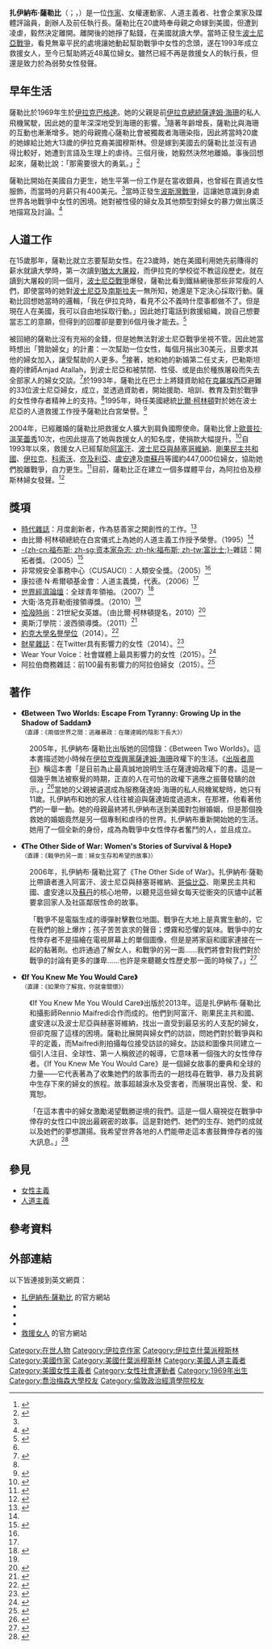 
{{noteTA
|G1 = People
|G2 = Toponym
|1  = zh-hans:海湾战争;zh-hk:波斯灣戰爭;zh-tw:波斯灣戰爭;zh-hk:波斯灣戰爭;
|2  = zh-cn:比尔·克林顿; zh-tw:比爾·柯林頓; zh-hk:比爾·克林頓;
|3  = zh-cn:奥普拉·温弗里; zh-hk:奧花·雲費; zh-tw:歐普拉·溫芙蕾;
|4  = zh-tw:哈潑時尚; zh-cn:时尚芭莎; zh-hk:時尚芭莎;
|5  = zh-hans:财富杂志; zh-tw:財星雜誌; zh-hk:財富雜誌;
|6  = zh-cn:计算机; zh-hk:電腦; zh-tw:電腦;
|7  = zh-cn:数字; zh-tw:數位; zh-hk:數碼;
|8  = zh-cn:信息; zh-tw:訊息; zh-hk:訊息;
}}
{{Infobox person
| name = 扎伊納布·薩勒比
| native_name = {{rtl-lang|ar|زينب سلبي}}（阿拉伯語）
| english_name = Zainab Salbi
| image = Zainab Salbi(2).png
| alt = 扎伊納布·薩勒比於2014年
| caption = 扎伊納布·薩勒比於2014年
| birth_date = {{birth date and age|1969|9|24}}
| birth_place = {{flag|Iraq|1963}}[[巴格達|巴格達]]
| occupation = {{le|救援女人|Women for Women International}}創辦人及前任執行長（1993－2011）
| gender = 女
| organization = 救援女人
| net_worth = 
| spouse = 
| children = 
| religion = [[伊斯蘭教|伊斯蘭教]]
| residence = 
| alma_mater = [[喬治梅森大學|喬治梅森大學]]（社會學和婦女研究學士）<br/>[[倫敦政治經濟學院|倫敦政治經濟學院]]（發展研究碩士）
| website = [http://www.zainabsalbi.com/ www.zainabsalbi.com] [http://www.womenforwomen.org/ www.womenforwomen.org]
| signature = 
| parents = 
}}
'''扎伊納布·薩勒比'''（{{lang-en|Zainab Salbi}}；{{lang-ar|زينب سلبي }}，{{bd|1969年|9月24日||}}）是一位[[作家|作家]]、女權運動家、人道主義者、社會企業家及媒體評論員，{{le|救援女人|Women for Women International}}創辦人及前任執行長。薩勒比在20歲時奉母親之命嫁到美國，但遭到凌虐，毅然決定離開。離開後的她掙了點錢，在美國就讀大學。當時正發生[[波士尼亞戰爭|波士尼亞戰爭]]，看見無辜平民的處境讓她動起幫助戰爭中女性的念頭，遂在1993年成立救援女人，至今已幫助將近48萬位婦女。雖然已經不再是救援女人的執行長，但還是致力於為弱勢女性發聲。

==早年生活==

薩勒比於1969年生於[[伊拉克復興黨政權_(1968–2003)|伊拉克]][[巴格達|巴格達]]。她的父親是前[[伊拉克總統|伊拉克總統]][[薩達姆·海珊|薩達姆·海珊]]的私人飛機駕駛，因此她的童年深深地受到海珊的影響。<ref name=Architect>{{cite web |url=http://www.architectsofpeace.org/architects-of-peace/zainab-salbi |title=Architects of Peace. Zainab Salbi. Biography |accessdate=March 7, 2011 |language=en |archive-date=2016-03-04 |archive-url=https://web.archive.org/web/20160304094011/http://www.architectsofpeace.org/architects-of-peace/zainab-salbi |dead-url=yes }}</ref>隨著年齡增長，薩勒比與海珊的互動也漸漸增多。她的母親擔心薩勒比會被獨裁者海珊染指，因此將當時20歲的她嫁給比她大13歲的伊拉克裔美國穆斯林。但是嫁到美國去的薩勒比並沒有過得比較好，她遭到言語及生理上的虐待。三個月後，她毅然決然地離婚。事後回想起來，薩勒比說：「那需要很大的勇氣。」<ref name="YouTube">{{cite web|url=https://www.youtube.com/watch?v=B3bTHwZMV28|title=2013.05.05文茜世界周報／紐約專訪Zainab Salbi　「救援女人」創辦人|publisher=[[YouTube|YouTube]]|accessdate=2016-07-29|language=zh-tw}}</ref>

薩勒比開始在美國自力更生，她生平第一份工作是在{{le|賀曼賀卡|Hallmark Cards}}當收銀員，也曾經在{{le|The Limited|The Limited}}賣過女性服飾，而當時的月薪只有400美元。<ref name="YouTube"/>當時正發生[[波斯灣戰爭|波斯灣戰爭]]，這讓她意識到身處世界各地戰爭中女性的困境。她對被性侵的婦女及其他類型對婦女的暴力做出廣泛地描寫及討論。<ref>{{Cite web |url=http://www.thedailybeast.com/blogs-and-stories/2010-03-12/one-womans-formula-for-change/?cid=hp:justposted5 |title=One Woman's Formula for Change |author=Sherr, Lynn |date=March 12, 2010 |work= |publisher=The Daily Beast |accessdate=August 14, 2010 |language=en |archive-date=2013-02-03 |archive-url=https://archive.today/20130203190820/http://www.thedailybeast.com/blogs-and-stories/2010-03-12/one-womans-formula-for-change/?cid=hp:justposted5 |dead-url=yes }}</ref>

==人道工作==

在15歲那年，薩勒比就立志要幫助女性。在23歲時，她在美國利用她先前賺得的薪水就讀大學時，第一次讀到[[納粹大屠殺|猶太大屠殺]]，而伊拉克的學校從不教這段歷史。就在讀到大屠殺的同一個月，[[波士尼亞戰爭|波士尼亞戰爭]]爆發，薩勒比看到鐵絲網後那些非常瘦的人們，即使當時的她對[[波士尼亞|波士尼亞]]及[[南斯拉夫|南斯拉夫]]一無所知，她還是下定決心採取行動。薩勒比回想她當時的邏輯，「我在伊拉克時，看見不公不義時什麼事都做不了。但是現在人在美國，我可以自由地採取行動。」因此她打電話到救援組織，說自己想要當志工的意願，但得到的回覆卻是要到6個月後才能去。<ref name="YouTube 1">{{cite web|url=https://www.youtube.com/watch?v=lFYSowrnQis|title=2013.05.05文茜世界周報／創造奇蹟　「救援女人」助戰地女性重建生活|publisher=[[YouTube|YouTube]]|accessdate=2016-07-29|language=zh-tw}}</ref>

被回絕的薩勒比沒有充裕的金錢，但是她無法對波士尼亞戰爭坐視不管。因此她當時想出「贊助婦女」的計畫：一次幫助一位女性，每個月捐出30美元，且要求其他的婦女加入，讓受幫助的人更多。<ref name="YouTube 1"/>接著，她和她的新婚第二任丈夫，巴勒斯坦裔的律師Amjad Atallah，到波士尼亞和被禁閉、性侵、或是由於種族屠殺而失去全部家人的婦女交談。<ref>{{cite web |url=http://www.independent.co.uk/news/people/profiles/zainab-salbi-why-i-cried-for-uncle-saddam-8229440.html |title=Zainab Salbi_ Why I cried for Uncle Saddam _ Profiles _ News |work=[[獨立報|獨立報]] |date=2012-10-18 |accessdate=2016-08-02 |language=en |archive-date=2016-10-31 |archive-url=https://web.archive.org/web/20161031013506/http://www.independent.co.uk/news/people/profiles/zainab-salbi-why-i-cried-for-uncle-saddam-8229440.html |dead-url=no }}</ref>於1993年，薩勒比在巴士上將錢資助給在[[克羅埃西亞|克羅埃西亞]]避難的33位波士尼亞婦女，成立{{le|救援女人|Women for Women International}}，並透過資助者，開始援助、培訓、教育及對於戰爭的女性倖存者精神上的支持。<ref name="YouTube 1"/>1995年，時任美國總統[[比爾·柯林頓|比爾·柯林頓]]對於她在波士尼亞的人道救援工作授予薩勒比白宮榮譽。<ref name="Clinton">{{cite web |url=http://www.ungei.org/infobycountry/247_2364.html |title=Global Section - Founder and CEO, Women for Women International |work={{le|United Nations Girls' Education Initiative|United Nations Girls' Education Initiative}} |accessdate=2016-08-02 |language=en |archive-date=2016-11-24 |archive-url=https://web.archive.org/web/20161124154653/http://www.ungei.org/infobycountry/247_2364.html |dead-url=yes }}</ref>

2004年，已經離婚的薩勒比把救援女人擴大到肩負國際使命。薩勒比曾上[[歐普拉·溫芙蕾秀|歐普拉·溫芙蕾秀]]10次，也因此提高了她與救援女人的知名度，使捐款大幅提升。<ref>{{cite web |url=http://iipdigital.usembassy.gov/st/english/publication/2012/02/20120227162423ael0.5995839.html#axzz4G8ga3TjQ |title=Zainab Salbi_ Helping Women Recover from War |work=IIP Digital |date=2012-09-10 |accessdate=2016-08-02 |language=en |archive-date=2015-09-14 |archive-url=https://web.archive.org/web/20150914064036/http://iipdigital.usembassy.gov/st/english/publication/2012/02/20120227162423ael0.5995839.html#axzz4G8ga3TjQ |dead-url=no }}</ref>自1993年以來，救援女人已經幫助[[阿富汗|阿富汗]]、[[波士尼亞與赫塞哥維納|波士尼亞與赫塞哥維納]]、[[剛果民主共和國|剛果民主共和國]]、[[伊拉克|伊拉克]]、[[科索沃|科索沃]]、[[奈及利亞|奈及利亞]]、[[盧安達|盧安達]]及[[南蘇丹|南蘇丹]]等國約447,000位婦女，協助她們脫離戰爭，自力更生。<ref>{{cite web |url=http://www.womenforwomen.org/what-we-do |title=What We Do |work=Women for Women International |accessdate=2016-08-02 |language=en |archive-date=2016-08-06 |archive-url=https://web.archive.org/web/20160806174122/http://www.womenforwomen.org/what-we-do |dead-url=no }}</ref>目前，薩勒比正在建立一個多媒體平台，為阿拉伯及穆斯林婦女發聲。<ref>{{cite web |url=https://prezi.com/iuq_mctetbda/zainab-salbi/ |title=Zainab Salbi by Mishoo Alanazi |work=[[Prezi|Prezi]] |date=2014-04-14 |accessdate=2016-08-02 |language=en}}</ref>

==獎項==

*[[時代雜誌|時代雜誌]]：月度創新者，作為慈善家之開創性的工作。<ref name="Awards 1">{{cite web |url=http://www.artidea.org/zainab-salbi-1st-visionary-leadership-award |title=Zainab Salbi_ 1st Visionary Leadership Award |work={{le|International Festival of Arts and Ideas|International Festival of Arts & Ideas}} |accessdate=2016-08-02 |language=en |archive-date=2016-04-18 |archive-url=https://web.archive.org/web/20160418095516/http://www.artidea.org/zainab-salbi-1st-visionary-leadership-award |dead-url=no }}</ref>
*由比爾·柯林頓總統在白宮儀式上為她的人道主義工作授予榮譽。（1995）<ref name="Clinton"/>
*[[富比士|-{zh-cn:福布斯; zh-sg:资本家杂志; zh-hk:福布斯; zh-tw:富比士;}-]]雜誌：開拓者獎。（2005）<ref name="Awards">{{cite web |url=http://www.cusa.uci.edu/2005/11/2005-human-security-award-recipient-zainab-salbi/ |title=2005 Human Security Award Recipient_ Zainab Salbi |work=Center for Unconventional Security Affairs |date=2005-11-04 |accessdate=2016-08-02 |language=en |archive-date=2015-09-18 |archive-url=https://web.archive.org/web/20150918213622/http://www.cusa.uci.edu/2005/11/2005-human-security-award-recipient-zainab-salbi/ |dead-url=no }}</ref>
*非常規安全事務中心（CUSAUCI）：人類安全獎。（2005）<ref name="Awards"/>
*康拉德·N·希爾頓基金會：人道主義獎，代表{{le|救援女人|Women for Women International}}。（2006）<ref name="Awards"/>
*[[世界經濟論壇|世界經濟論壇]]：全球青年領袖。（2007）<ref>{{cite web |url=https://www.weforum.org/agenda/authors/zainab-salbi |title=Zainab Salbi - Agenda Contributor |work=[[世界經濟論壇|世界經濟論壇]] |accessdate=2016-08-02 |language=en |archive-date=2016-09-27 |archive-url=https://web.archive.org/web/20160927103249/https://www.weforum.org/agenda/authors/zainab-salbi |dead-url=no }}</ref>
*大衛·洛克菲勒銜接領導獎。（2010）<ref name="Awards 1"/>
*[[哈潑時尚|哈潑時尚]]：21世紀女英雄。（由比爾·柯林頓提名，2010）<ref>{{cite web |url=http://www.powerhousebooks.com/newsletters/120801/ |title=IF YOU KNEW ME YOU WOULD CARE |work=powerHouse Books |accessdate=2016-08-02 |language=en}}</ref>
*奧斯汀學院：波西領導獎。（2011）<ref>{{cite web |url=http://www.austincollege.edu/international-humanitarian-zainab/ |title=International Humanitarian Zainab Salbi to Receive 2011 Posey Leadership Award |work=Austin College |date=2011-01-07 |accessdate=2016-08-02 |language=en |archive-date=2019-01-14 |archive-url=https://web.archive.org/web/20190114160216/https://www.austincollege.edu/international-humanitarian-zainab/ |dead-url=no }}</ref>
*[[約克大學_(英國)|約克大學]][[名譽學位|名譽學位]]（2014）。<ref>{{cite web |url=https://www.york.ac.uk/news-and-events/news/2014/events/honorary-degrees-july/ |title=University of York honours 16 for their contribution to society - News and events |work=[[約克大學_(英國)|約克大學]] |date=2014-07-11 |accessdate=2016-08-02 |language=en |archive-date=2016-06-24 |archive-url=https://web.archive.org/web/20160624011716/http://www.york.ac.uk/news-and-events/news/2014/events/honorary-degrees-july/ |dead-url=yes }}</ref>
*[[財星雜誌|財星雜誌]]：在Twitter具有影響力的女性（2014）。<ref>{{cite web |url=http://fortune.com/2014/10/06/influential-women-on-twitter/ |title=Most influential women on Twitter |work=[[財星雜誌|財星雜誌]] |date=2014-10-06 |accessdate=2016-08-02 |language=en |archive-date=2016-07-23 |archive-url=https://web.archive.org/web/20160723163027/http://fortune.com/2014/10/06/influential-women-on-twitter/ |dead-url=no }}</ref>
*Wear Your Voice：社會媒體上最具影響力的女性（2015）。<ref>{{cite web |url=http://wearyourvoicemag.com/identities/gender/30-of-the-most-influential-women-on-social-media |title=30 of the Most Influential Women on Social Media |work=Wear Your Voice |date=2015-02-02 |accessdate=2016-08-02 |language=en |archive-url=https://web.archive.org/web/20160404044142/http://wearyourvoicemag.com/identities/gender/30-of-the-most-influential-women-on-social-media |archive-date=2016-04-04 |dead-url=yes }}</ref>
*阿拉伯商務雜誌：前100最有影響力的阿拉伯婦女（2015）。<ref>{{cite web |url=http://www.arabianbusiness.com/the-100-most-powerful-arab-women-2015-584094.html |title=The 100 Most Powerful Arab Women 2015 - Lists |work=ArabianBusiness.com |date=2015-03-01 |accessdate=2016-08-02 |language=en |archive-date=2015-03-05 |archive-url=https://web.archive.org/web/20150305021205/http://www.arabianbusiness.com/the-100-most-powerful-arab-women-2015-584094.html |dead-url=yes }}</ref>

==著作==

*'''《Between Two Worlds: Escape From Tyranny: Growing Up in the Shadow of Saddam》'''<br/><small>（直譯：《兩個世界之間：逃離暴政：在薩達姆的陰影下長大》）</small>
:2005年，扎伊納布·薩勒比出版她的回憶錄：《Between Two Worlds》。這本書描述她小時候在[[伊拉克復興黨|伊拉克復興黨]][[薩達姆·海珊|薩達姆·海珊]]政權下的生活。《[[出版者周刊|出版者周刊]]》稱這本書「是目前為止最真誠地說明生活在薩達姆政權下的書。這是一個幾乎無法被察覺的時期，正直的人在可怕的政權下適應之振聾發聵的啟示。」<ref>{{cite web |url=http://www.publishersweekly.com/978-1-59240-156-7 |title=Between Two Worlds: Escaping from Tyranny: Growing Up in the Shadow of Saddam |work=[[出版者周刊|出版者周刊]] |accessdate=2016-08-03 |language=en}}</ref>當她的父親被遴選成為服務薩達姆·海珊的私人飛機駕駛時，她只有11歲。扎伊納布和她的家人往往被迫與薩達姆度過週末，在那裡，他看著他們的一舉一動。她的母親最終將扎伊納布送到美國對包辦婚姻，但是那個挽救她的婚姻竟然是另一個專制和虐待的世界。扎伊納布重新開始她的生活。她用了一個全新的身份，成為為戰爭中女性倖存者奮鬥的人，並且成立{{le|救援女人|Women for Women International}}。

*'''《The Other Side of War: Women's Stories of Survival & Hope》'''<br/><small>（直譯：《戰爭的另一面：婦女生存和希望的故事》）</small>
:2006年，扎伊納布·薩勒比寫了《The Other Side of War》。扎伊納布·薩勒比帶讀者進入阿富汗、波士尼亞與赫塞哥維納、[[哥倫比亞|哥倫比亞]]、剛果民主共和國、盧安達以及[[蘇丹|蘇丹]]的核心地帶，以聽見這些婦女每天從衝突的灰燼中試著要拿回家人及社區鄰居性命的故事。

:「戰爭不是電腦生成的導彈射擊數位地圖。戰爭在大地上是真實生動的，它在我們的臉上爆炸；孩子苦苦哀求的聲音；煙霧和恐懼的氣味。戰爭中的女性倖存者不是描繪在電視屏幕上的單個圖像，但是是將家庭和國家連接在一起的黏著劑。也許通過了解女人，和戰爭的另一面……我們將會對我們對於戰爭的討論有更多的謙卑……也許是來聽聽女性歷史那一面的時候了。」<ref>{{cite web |url=https://www.ted.com/speakers/zainab_salbi |title=Zainab Salbi _ Speaker |work=[[TED大會|TED.com]] |accessdate=2016-08-03 |language=en |archive-date=2016-08-12 |archive-url=https://web.archive.org/web/20160812101120/https://www.ted.com/speakers/zainab_salbi |dead-url=no }}</ref>

*'''《If You Knew Me You Would Care》'''<br/><small>（直譯：《如果你了解我，你就會關懷》）</small>
:《If You Knew Me You Would Care》出版於2013年。這是扎伊納布·薩勒比和攝影師Rennio Maifredi合作而成的。他們到阿富汗、剛果民主共和國、盧安達以及波士尼亞與赫塞哥維納，找出一直受到最惡劣的人支配的婦女，但卻克服了這樣的困境。薩勒比展開與婦女們的訪談，問她們對於戰爭與和平的定義，而Maifredi則拍攝每位接受訪談的婦女。訪談和圖像共同建立一個引人注目、全球性、第一人稱敘述的報導，它意味著一個強大的女性倖存者。《If You Knew Me You Would Care》是一個婦女故事的慶典和全球的力量——它代表著為了收集她們的故事而去的一趟找尋在戰爭、暴力及貧窮中生存下來的婦女的旅程。故事超越淚水及受害者，而展現出喜悅、愛、和寬恕。

:「在這本書中的婦女激勵渴望戰勝逆境的我們。這是一個人窺視從在戰爭中倖存的女性口中說出最親密的故事。這是對她們、她們的生存、她們的成就以及她們的夢想讚揚。我希望世界各地的人們能帶走這本書鼓舞倖存者的強大訊息。」<ref>{{cite web |url=http://www.womenforwomen.org/if-you-knew-me-you-would-care |title=If You Knew Me You Would Care |work=Women for Women International |accessdate=2016-08-03 |language=en |archiveurl=https://web.archive.org/web/20160803083922/http://www.womenforwomen.org/if-you-knew-me-you-would-care |archivedate=2016-08-03}}</ref>

==參見==

*[[女性主義|女性主義]]
*[[人道主義|人道主義]]

==參考資料==
{{reflist}}
==外部連結==
以下皆連接到英文網頁：
*[http://www.zainabsalbi.com/ 扎伊納布·薩勒比] {{Wayback|url=http://www.zainabsalbi.com/ |date=20140322030349 }}的官方網站
*{{Facebook|Zainab-Salbi-58665958526}}
*{{Twitter|zainabsalbi}}
*{{Instagram|zainabsalbi}}
*[http://www.womenforwomen.org/ 救援女人] {{Wayback|url=http://www.womenforwomen.org/ |date=20000306182445 }}的官方網站

{{Portal bar|人物|女权主义}}
{{Authority control}}

{{DEFAULTSORT:Salbi, Zainab}}
[[Category:在世人物|Category:在世人物]]
[[Category:伊拉克作家|Category:伊拉克作家]]
[[Category:伊拉克什葉派穆斯林|Category:伊拉克什葉派穆斯林]]
[[Category:美國作家|Category:美國作家]]
[[Category:美國什葉派穆斯林|Category:美國什葉派穆斯林]]
[[Category:美國人道主義者|Category:美國人道主義者]]
[[Category:美國女性主義者|Category:美國女性主義者]]
[[Category:女性社會運動者|Category:女性社會運動者]]
[[Category:1969年出生|Category:1969年出生]]
[[Category:喬治梅森大學校友|Category:喬治梅森大學校友]]
[[Category:倫敦政治經濟學院校友|Category:倫敦政治經濟學院校友]]